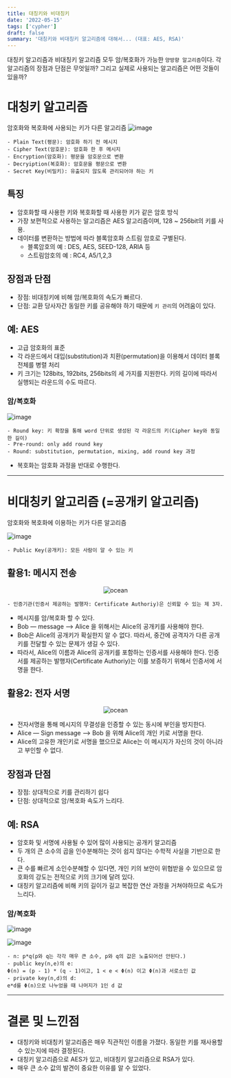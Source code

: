 ```yaml
---
title: 대칭키와 비대칭키
date: '2022-05-15'
tags: ['cypher']
draft: false
summary: '대칭키와 비대칭키 알고리즘에 대해서... (대표: AES, RSA)'
---
```


대칭키 알고리즘과 비대칭키 알고리즘 모두 암/복호화가 가능한 `양방향 알고리즘`이다.
각 알고리즘의 장점과 단점은 무엇일까? 그리고 실제로 사용되는 알고리즘은 어떤 것들이 있을까? 

# 대칭키 알고리즘

암호화와 복호화에 사용되는 키가 다른 알고리즘
![image](/static/images/post/20220515/1/symmenc.png)

```name:Description
- Plain Text(평문): 암호화 하기 전 메시지 
- Cipher Text(암호문): 암호화 한 후 메시지 
- Encryption(암호화): 평문을 암호문으로 변환 
- Decryiption(복호화): 암호문을 평문으로 변환 
- Secret Key(비밀키): 유출되지 않도록 관리되어야 하는 키
```

## 특징

- 암호화할 때 사용한 키와 복호화할 때 사용한 키가 같은 암호 방식
- 가장 보편적으로 사용하는 알고리즘은 AES 알고리즘이며, 128 ~ 256bit의 키를 사용.
- 데이터를 변환하는 방법에 따라 블록암호화 스트림 암호로 구별된다.
    - 블록암호의 예 : DES, AES, SEED-128, ARIA 등
    - 스트림암호의 예 : RC4, A5/1,2,3

## 장점과 단점

- 장점: 비대칭키에 비해 암/복호화의 속도가 빠르다.
- 단점: 교환 당사자간 동일한 키를 공유해야 하기 때문에 `키 관리`의 어려움이 있다.

## 예: AES

- 고급 암호화의 표준
- 각 라운드에서 대입(substitution)과 치환(permutation)을 이용해서 데이터 블록 전체를 병렬 처리
- 키 크기는 128bits, 192bits, 256bits의 세 가지를 지원한다. 키의 길이에 따라서 실행되는 라운드의 수도 따르다.

### 암/복호화

![image](/static/images/post/20220515/1/aes.png)

```name:Description
- Round key: 키 확장을 통해 word 단위로 생성된 각 라운드의 키(Cipher key와 동일한 길이)
- Pre-round: only add round key
- Round: substitution, permutation, mixing, add round key 과정
```
- 복호화는 암호화 과정을 반대로 수행한다. 

---

# 비대칭키 알고리즘 (=공개키 알고리즘)

암호화와 복호화에 이용하는 키가 다른 알고리즘

![image](/static/images/post/20220515/1/publickeyalgo.png)

```name:Description
- Public Key(공개키): 모든 사람이 알 수 있는 키
```

## 활용1: 메시지 전송
<p align="center">
    <Image alt="ocean" src="/static/images/post/20220515/1/example1.png" width={500} height={500} />
</p>

```name:Description
- 인증기관(인증서 제공하는 발행자: Certificate Authoriy)은 신뢰할 수 있는 제 3자.
```
- 메시지를 암/복호화 할 수 있다.
- Bob — message —> Alice 을 위해서는 Alice의 공개키를 사용해야 한다.
- Bob은 Alice의 공개키가 확실한지 알 수 없다. 따라서, 중간에 공격자가 다른 공개키를 전달할 수 있는 문제가 생길 수 있다.
- 따라서, Alice의 이름과 Alice의 공개키를 포함하는 인증서를 사용해야 한다. 인증서를 제공하는 발행자(Certificate Authoriy)는 이를 보증하기 위해서 인증서에 서명을 한다.


## 활용2: 전자 서명

<p align="center">
    <Image alt="ocean" src="/static/images/post/20220515/1/pki-example2.png" width={500} height={500} />
</p>

- 전자서명을 통해 메시지의 무결성을 인증할 수 있는 동시에 부인을 방지한다.
- Alice — Sign message —> Bob 을 위해 Alice의 개인 키로 서명을 한다.
- Alice의 고유한 개인키로 서명을 했으므로 Alice는 이 메시지가 자신의 것이 아니라고 부인할 수 없다.

## 장점과 단점

- 장점: 상대적으로 키를 관리하기 쉽다
- 단점: 상대적으로 암/복호화 속도가 느리다.

## 예: RSA

- 암호화 및 서명에 사용될 수 있어 많이 사용되는 공개키 알고리즘
- 두 개의 큰 소수의 곱을 인수분해하는 것이 쉽지 않다는 수학적 사실을 기반으로 한다.
- 큰 수를 빠르게 소인수분해할 수 있다면, 개인 키의 보안이 위협받을 수 있으므로 암호화의 강도는 전적으로 키의 크기에 달려 있다.
- 대칭키 알고리즘에 비해 키의 길이가 길고 복잡한 연산 과정을 거쳐야하므로 속도가 느리다.

### 암/복호화
    
![image](/static/images/post/20220515/1/rsa1.png)

![image](/static/images/post/20220515/1/rsa2.png)

```name:Description
- n: p*q(p와 q는 각각 매우 큰 소수, p와 q의 값은 노출되어선 안된다.)
- public key(n,e)의 e: 
Φ(n) = (p - 1) * (q - 1)이고, 1 < e < Φ(n) 이고 Φ(n)과 서로소인 값
- private key(n,d)의 d:
e*d를 Φ(n)으로 나누었을 때 나머지가 1인 d 값
```

---

# 결론 및 느낀점

- 대칭키와 비대칭키 알고리즘은 매우 직관적인 이름을 가졌다. 동일한 키를 재사용할 수 있는지에 따라 결정된다.
- 대칭키 알고리즘으로 AES가 있고, 비대칭키 알고리즘으로 RSA가 있다.
- 매우 큰 소수 값의 발견이 중요한 이유를 알 수 있었다.
